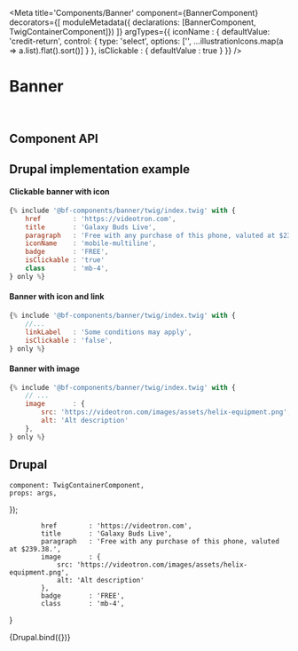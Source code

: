 


<Meta
    title='Components/Banner'
    component={BannerComponent}
    decorators={[
        moduleMetadata({ declarations: [BannerComponent, TwigContainerComponent]})
    ]}
    argTypes={{
        iconName    : {
            defaultValue: 'credit-return',
            control: {
                type: 'select',
                options: ['', ...illustrationIcons.map(a => a.list).flat().sort()]
            }
        },
        isClickable : {
            defaultValue : true
        }
    }}
/>


# Banner

<br/>



## Component API

<Props of={BannerComponent} />



## Drupal implementation example

#### Clickable banner with icon
```jsx
{% include '@bf-components/banner/twig/index.twig' with {
    href        : 'https://videotron.com',
    title       : 'Galaxy Buds Live',
    paragraph   : 'Free with any purchase of this phone, valuted at $239.38.',
    iconName    : 'mobile-multiline',
    badge       : 'FREE',
    isClickable : 'true'
    class       : 'mb-4',
} only %}
```

#### Banner with icon and link
```jsx
{% include '@bf-components/banner/twig/index.twig' with {
    //...
    linkLabel   : 'Some conditions may apply',
    isClickable : 'false',
} only %}
```

#### Banner with image
```jsx
{% include '@bf-components/banner/twig/index.twig' with {
    // ...
    image       : {
        src: 'https://videotron.com/images/assets/helix-equipment.png',
        alt: 'Alt description'
    },
} only %}
```

## Drupal

    component: TwigContainerComponent,
    props: args,
});

            href        : 'https://videotron.com',
            title       : 'Galaxy Buds Live',
            paragraph   : 'Free with any purchase of this phone, valuted at $239.38.',
            image       : {
                src: 'https://videotron.com/images/assets/helix-equipment.png',
                alt: 'Alt description'
            },
            badge       : 'FREE',
            class       : 'mb-4',
}

<Canvas withSource='none'>
    <Story
        name='Drupal'
        height='400px'
        args={{
            elementPath : 'components/banner/_doc/template.drupal',
            ... commonProps
        }}
    >
        {Drupal.bind({})}
    </Story>
</Canvas>
